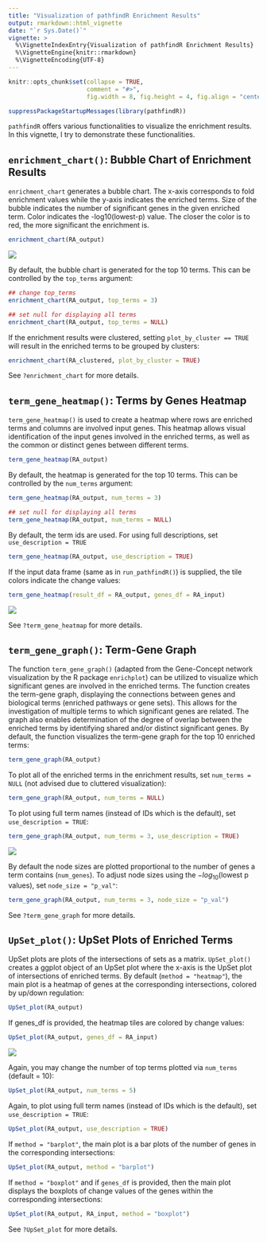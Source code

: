 ```yaml
---
title: "Visualization of pathfindR Enrichment Results"
output: rmarkdown::html_vignette
date: "`r Sys.Date()`"
vignette: >
  %\VignetteIndexEntry{Visualization of pathfindR Enrichment Results}
  %\VignetteEngine{knitr::rmarkdown}
  %\VignetteEncoding{UTF-8}
---
```


```r
knitr::opts_chunk$set(collapse = TRUE,
                      comment = "#>",
                      fig.width = 8, fig.height = 4, fig.align = "center")
```
```r
suppressPackageStartupMessages(library(pathfindR))
```

`pathfindR` offers various functionalities to visualize the enrichment results. In this vignette, I try to demonstrate these functionalities.

## `enrichment_chart()`: Bubble Chart of Enrichment Results

`enrichment_chart` generates a bubble chart. The x-axis corresponds to fold enrichment values while the y-axis indicates the enriched terms. Size of the bubble indicates the number of significant genes in the given enriched term. Color indicates the -log10(lowest-p) value. The closer the color is to red, the more significant the enrichment is.

```r
enrichment_chart(RA_output)
```

<img src="./enrichment_chart.png" style="max-width:100%;" />

By default, the bubble chart is generated for the top 10 terms. This can be controlled by the `top_terms` argument:

```r
## change top_terms
enrichment_chart(RA_output, top_terms = 3)

## set null for displaying all terms
enrichment_chart(RA_output, top_terms = NULL)
```

If the enrichment results were clustered, setting `plot_by_cluster == TRUE` will result in the enriched terms to be grouped by clusters:

```r
enrichment_chart(RA_clustered, plot_by_cluster = TRUE)
```

See `?enrichment_chart` for more details.

## `term_gene_heatmap()`: Terms by Genes Heatmap

`term_gene_heatmap()` is used to create a heatmap where rows are enriched terms and columns are involved input genes. This heatmap allows visual identification of the input genes involved in the enriched terms, as well as the common or distinct genes between different terms. 

```r
term_gene_heatmap(RA_output)
```

By default, the heatmap is generated for the top 10 terms. This can be controlled by the `num_terms` argument:

```r
term_gene_heatmap(RA_output, num_terms = 3)

## set null for displaying all terms
term_gene_heatmap(RA_output, num_terms = NULL)
```

By default, the term ids are used. For using full descriptions, set `use_description = TRUE`

```r
term_gene_heatmap(RA_output, use_description = TRUE)
```

If the input data frame (same as in `run_pathfindR()`) is supplied, the tile colors indicate the change values:

```r
term_gene_heatmap(result_df = RA_output, genes_df = RA_input)
```

<img src="./hmap.png" style="max-width:100%;" />

See `?term_gene_heatmap` for more details.

## `term_gene_graph()`: Term-Gene Graph

The function `term_gene_graph()` (adapted from the Gene-Concept network visualization by the R package `enrichplot`) can be utilized to visualize which significant genes are involved in the enriched terms. The function creates the term-gene graph, displaying the connections between genes and biological terms (enriched pathways or gene sets). This allows for the investigation of multiple terms to which significant genes are related. The graph also enables determination of the degree of overlap between the enriched terms by identifying shared and/or distinct significant genes.
By default, the function visualizes the term-gene graph for the top 10 enriched terms:

```r
term_gene_graph(RA_output)
```

To plot all of the enriched terms in the enrichment results, set `num_terms = NULL` (not advised due to cluttered visualization):

```r
term_gene_graph(RA_output, num_terms = NULL)
```

To plot using full term names (instead of IDs which is the default), set `use_description = TRUE`:

```r
term_gene_graph(RA_output, num_terms = 3, use_description = TRUE)
```

<img src="./term_gene.png" style="max-width:100%;" />

By default the node sizes are plotted proportional to the number of genes a term contains (`num_genes`). To adjust node sizes using the $-log_{10}$(lowest p values), set `node_size = "p_val"`:

```r
term_gene_graph(RA_output, num_terms = 3, node_size = "p_val")
```

See `?term_gene_graph` for more details.

## `UpSet_plot()`: UpSet Plots of Enriched Terms

UpSet plots are plots of the intersections of sets as a matrix. `UpSet_plot()` creates a ggplot object of an UpSet plot where the x-axis is the UpSet plot of intersections of enriched terms. By default (`method = "heatmap"`), the main plot is a heatmap of genes at the corresponding intersections, colored by up/down regulation:

```r
UpSet_plot(RA_output)
```

If genes_df is provided, the heatmap tiles are colored by change values:

```r
UpSet_plot(RA_output, genes_df = RA_input)
```

<img src="./upset.png" style="max-width:100%;" />

Again, you may change the number of top terms plotted via `num_terms` (default = 10):

```r
UpSet_plot(RA_output, num_terms = 5)
```

Again, to plot using full term names (instead of IDs which is the default), set `use_description = TRUE`:

```r
UpSet_plot(RA_output, use_description = TRUE)
```

If `method = "barplot"`, the main plot is a bar plots of the number of genes in the corresponding intersections:

```r
UpSet_plot(RA_output, method = "barplot")
```

If `method = "boxplot"` and if `genes_df` is provided, then the main plot displays the boxplots of change values of the genes within the corresponding intersections:

```r
UpSet_plot(RA_output, RA_input, method = "boxplot")
```

See `?UpSet_plot` for more details.

